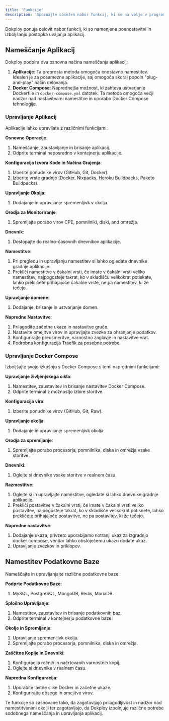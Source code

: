 ```yaml
---
title: 'Funkcije'
description: 'Spoznajte obsežen nabor funkcij, ki so na voljo v programu Dokploy za optimalno uvajanje in upravljanje aplikacij.'
---
```


Dokploy ponuja celovit nabor funkcij, ki so namenjene poenostavitvi in izboljšanju postopka uvajanja aplikacij.

## Nameščanje Aplikacij

Dokploy podpira dva osnovna načina nameščanja aplikacij:

1. **Aplikacije**: Ta preprosta metoda omogoča enostavno namestitev. Idealen je za posamezne aplikacije, saj omogoča skoraj popoln "plug-and-play" način delovanja.
2. **Docker Compose**: Naprednejša možnost, ki zahteva ustvarjanje Dockerfile in `docker-compose.yml` datotek. Ta metoda omogoča večji nadzor nad nastavitvami namestitve in uporabo Docker Compose tehnologije.

### Upravljanje Aplikacij

Aplikacije lahko upravljate z različnimi funkcijami:

**Osnovne Operacije**:
  1. Nameščanje, zaustavljanje in brisanje aplikacij.
  2. Odprite terminal neposredno v kontejnerju aplikacije.

**Konfiguracija Izvora Kode in Načina Grajenja**:
  1. Izberite ponudnike virov (GitHub, Git, Docker).
  2. Izberite vrste gradnje (Docker, Nixpacks, Heroku Buildpacks, Paketo Buildpacks).


**Upravljanje Okolja**:
  1. Dodajanje in upravljanje spremenljivk v okolja.

**Orodja za Monitoriranje**:
  1. Spremljajte porabo virov CPE, pomnilniki, diski, and omrežja.

**Dnevnik**:
  1. Dostopajte do realno-časovnih dnevnikov aplikacije.

**Namestitve**:
  1. Pri pregledu in upravljanju namestitev si lahko ogledate dnevnike gradnje aplikacije.
  2. Prekliči namestitve v čakalni vrsti, če imate v čakalni vrsti veliko namestitev, najpogosteje takrat, ko v skladišču velikokrat potiskate, lahko prekličete prihajajoče čakalne vrste, ne pa namestitev, ki že tečejo.

**Upravljanje domene**:
  1. Dodajanje, brisanje in ustvarjanje domen.

**Napredne Nastavitve**:
  1. Prilagodite začetne ukaze in nastavitve gruče.
  2. Nastavite omejitve virov in upravljajte zvezke za ohranjanje podatkov.
  3. Konfigurirajte preusmeritve, varnostno zaglavje in nastavitve vrat.
  4. Podrobna konfiguracija Traefik za posebne potrebe.

### Upravljanje Docker Compose

Izboljšajte svojo izkušnjo s Docker Compose s temi naprednimi funkcijami:

**Upravljanje življenjskega cikla**:
  1. Namestitev, zaustavitev in brisanje nastavitev Docker Compose.
  2. Odprite terminal z možnostjo izbire storitve.

**Konfiguracija vira**:
  1. Izberite ponudnike virov (GitHub, Git, Raw).

**Upravljanje okolja**:
  1. Dodajanje in upravljanje spremenljivk okolja.

**Orodja za spremljanje**:
  1. Spremljajte porabo procesorja, pomnilnika, diska in omrežja vsake storitve.

**Dnevniki**:
  1. Oglejte si dnevnike vsake storitve v realnem času.

**Razmestitve**:
  1. Oglejte si in upravljajte namestitve, ogledate si lahko dnevnike gradnje aplikacije.
  2. Prekliči postavitve v čakalni vrsti, če imate v čakalni vrsti veliko postavitev, najpogosteje takrat, ko v skladišče velikokrat potisnete, lahko prekličete prihajajoče postavitve, ne pa postavitev, ki že tečejo.

**Napredne nastavitve**:
  1. Dodajanje ukaza, privzeto uporabljamo notranji ukaz za izgradnjo docker compose, vendar lahko obstoječemu ukazu dodate ukaz.
  2. Upravljanje zvezkov in priklopov.

## Namestitev Podatkovne Baze

Nameščajte in upravljanjajte različne podatkovne baze:


**Podprte Podatkovne Baze**:
  1. MySQL, PostgreSQL, MongoDB, Redis, MariaDB.

**Splošno Upravljanje**:
  1. Namestitev, zaustavitev in brisanje podatkovnih baz.
  2. Odprite terminal v kontejnerju podatkovne baze.

**Okolje in Spremljanje**:
  1. Upravljanje spremenljivk okolja.
  2. Spremljajte porabo procesorja, pomnilnika, diska in omrežja.

**Zaščitne Kopije in Dnevniki**:
  1. Konfiguracija ročnih in načrtovanih varnostnih kopij.
  2. Oglejte si dnevnike v realnem času.

**Napredna Konfiguracija**:
  1. Uporabite lastne slike Docker in začetne ukaze.
  2. Konfigurirajte obsege in omejitve virov.

Te funkcije so zasnovane tako, da zagotavljajo prilagodljivost in nadzor nad namestitvenimi okolji ter zagotavljajo, da Dokploy izpolnjuje različne potrebe sodobnega nameščanja in upravljanja aplikacij.